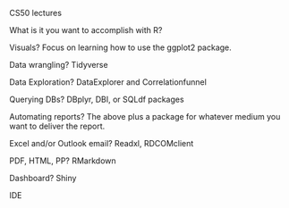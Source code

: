 

CS50 lectures

What is it you want to accomplish with R?

Visuals? Focus on learning how to use the ggplot2 package.

Data wrangling? Tidyverse

Data Exploration? DataExplorer and Correlationfunnel

Querying DBs? DBplyr, DBI, or SQLdf packages

Automating reports? The above plus a package for whatever medium you want to deliver the report.

Excel and/or Outlook email? Readxl, RDCOMclient

PDF, HTML, PP? RMarkdown

Dashboard? Shiny

IDE